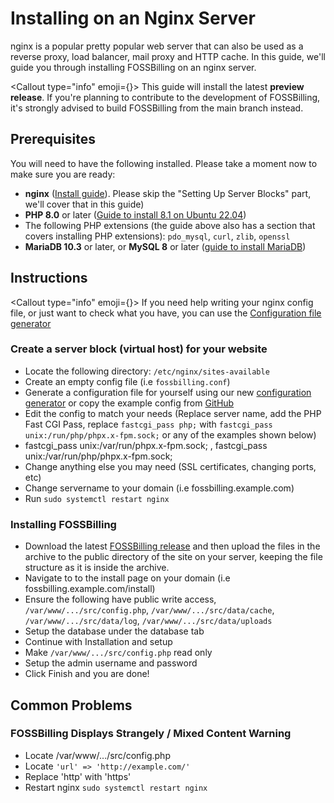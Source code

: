 
# <FontAwesomeIcon icon={faServer} /> Installing on an Nginx Server
nginx is a popular pretty popular web server that can also be used as a reverse proxy, load balancer, mail proxy and HTTP cache. In this guide, we'll guide you through installing FOSSBilling on an nginx server.

<Callout type="info" emoji={<FontAwesomeIcon icon={faCircleInfo} />}>
  This guide will install the latest **preview release**. If you're planning to contribute to the development of FOSSBilling, it's strongly advised to build FOSSBilling from the main branch instead.
</Callout>

## Prerequisites
You will need to have the following installed. Please take a moment now to make sure you are ready:
* **nginx** ([Install guide](https://www.digitalocean.com/community/tutorial_collections/how-to-install-nginx)). Please skip the "Setting Up Server Blocks" part, we'll cover that in this guide)
* **PHP 8.0** or later ([Guide to install 8.1 on Ubuntu 22.04](https://www.digitalocean.com/community/tutorials/how-to-install-php-8-1-and-set-up-a-local-development-environment-on-ubuntu-22-04))
* The following PHP extensions (the guide above also has a section that covers installing PHP extensions): `pdo_mysql`, `curl`, `zlib`, `openssl`
* **MariaDB 10.3** or later, or **MySQL 8** or later ([guide to install MariaDB](https://www.digitalocean.com/community/tutorial_collections/how-to-install-mariadb)) 

## Instructions

<Callout type="info" emoji={<FontAwesomeIcon icon={faCircleInfo} />}>
  If you need help writing your nginx config file, or just want to check what you have, you can use the [Configuration file generator](https://config.fossbilling.org/)
</Callout>

### Create a server block (virtual host) for your website
* Locate the following directory: `/etc/nginx/sites-available`
* Create an empty config file (i.e `fossbilling.conf`)
* Generate a configuration file for yourself using our new [configuration generator](https://config.fossbilling.org) or copy the example config from [GitHub](https://github.com/FOSSBilling/FOSSBilling/blob/main/data/nginx.conf)
* Edit the config to match your needs (Replace server name, add the PHP Fast CGI Pass, replace `fastcgi_pass php;` with `fastcgi_pass unix:/run/php/phpx.x-fpm.sock;` or any of the examples shown below)
* fastcgi_pass unix:/var/run/phpx.x-fpm.sock; , fastcgi_pass unix:/var/run/php/phpx.x-fpm.sock;
* Change anything else you may need (SSL certificates, changing ports, etc)
* Change servername to your domain (i.e fossbilling.example.com)
* Run `sudo systemctl restart nginx`

### Installing FOSSBilling
* Download the latest [FOSSBilling release](https://fossbilling.org/downloads/stable) and then upload the files in the archive to the public directory of the site on your server, keeping the file structure as it is inside the archive.  
* Navigate to  to the install page on your domain (i.e fossbilling.example.com/install) 
* Ensure the following have public write access, `/var/www/.../src/config.php`, `/var/www/.../src/data/cache`, `/var/www/.../src/data/log`, `/var/www/.../src/data/uploads`
* Setup the database under the database tab
* Continue with Installation and setup
* Make `/var/www/.../src/config.php` read only
* Setup the admin username and password
* Click Finish and you are done!

## Common Problems

### FOSSBilling Displays Strangely / Mixed Content Warning
* Locate /var/www/.../src/config.php
* Locate `'url' => 'http://example.com/'` 
* Replace 'http' with 'https'
* Restart nginx ` sudo systemctl restart nginx ` 
